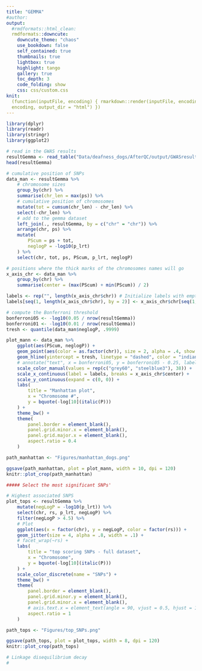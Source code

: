 ```yaml
---
title: "GEMMA"
#author:
output:
  #rmdformats::html_clean:
  rmdformats::downcute:
    downcute_theme: "chaos"
    use_bookdown: false
    self_contained: true
    thumbnails: true
    lightbox: true
    highlight: tango
    gallery: true
    toc_depth: 3
    code_folding: show
    css: css/custom.css
knit:
  (function(inputFile, encoding) { rmarkdown::render(inputFile, encoding =
  encoding, output_dir = "html") })
---
```


```r
library(dplyr)
library(readr)
library(stringr)
library(ggplot2)

# read in the GWAS results
resultGemma <- read_table("Data/deafness_dogs/AfterQC/output/GWASresults.lmm.assoc.txt")
head(resultGemma)

# cumulative position of SNPs
data_man <- resultGemma %>%
    # chromosome sizes
    group_by(chr) %>%
    summarise(chr_len = max(ps)) %>%
    # cumulative position of chromosomes
    mutate(tot = cumsum(chr_len) - chr_len) %>%
    select(-chr_len) %>%
    # add to the gemma dataset
    left_join(., resultGemma, by = c("chr" = "chr")) %>%
    arrange(chr, ps) %>%
    mutate(
        PScum = ps + tot,
        neglogP = -log10(p_lrt)
    ) %>%
    select(chr, tot, ps, PScum, p_lrt, neglogP)

# positions where the thick marks of the chromosomes names will go
x_axis_chr <- data_man %>%
    group_by(chr) %>%
    summarise(center = (max(PScum) + min(PScum)) / 2)

labels <- rep("", length(x_axis_chr$chr)) # Initialize labels with empty strings
labels[seq(1, length(x_axis_chr$chr), by = 2)] <- x_axis_chr$chr[seq(1, length(x_axis_chr$chr), by = 2)]

# compute the Bonferroni threshold
bonferroni05 <- -log10(0.05 / nrow(resultGemma))
bonferroni01 <- -log10(0.01 / nrow(resultGemma))
tresh <- quantile(data_man$neglogP, .9999)

plot_mann <- data_man %>%
    ggplot(aes(PScum, neglogP)) +
    geom_point(aes(color = as.factor(chr)), size = 2, alpha = .4, show.legend = FALSE) +
    geom_hline(yintercept = tresh, linetype = "dashed", color = "indianred") +
    # annotate("text", x = bonferroni05, y = bonferroni05 - 0.25, label = bquote(-log[10](0.05 / italic(tests)))) +
    scale_color_manual(values = rep(c("grey60", "steelblue3"), 38)) +
    scale_x_continuous(label = labels, breaks = x_axis_chr$center) +
    scale_y_continuous(expand = c(0, 0)) +
    labs(
        title = "Manhattan plot",
        x = "Chromosome #",
        y = bquote(-log[10](italic(P)))
    ) +
    theme_bw() +
    theme(
        panel.border = element_blank(),
        panel.grid.minor.x = element_blank(),
        panel.grid.major.x = element_blank(),
        aspect.ratio = 0.4
    )

path_manhattan <- "Figures/manhattan_dogs.png"

ggsave(path_manhattan, plot = plot_mann, width = 10, dpi = 120)
knitr::plot_crop(path_manhattan)

##### Select the most significant SNPs'

# Highest associated SNPS
plot_tops <- resultGemma %>%
    mutate(negLogP = -log10(p_lrt)) %>%
    select(chr, rs, p_lrt, negLogP) %>%
    filter(negLogP > 4.5) %>%
    # Plot
    ggplot(aes(x = factor(chr), y = negLogP, color = factor(rs))) +
    geom_jitter(size = 4, alpha = .8, width = .1) +
    # facet_wrap(~rs) +
    labs(
        title = "top scoring SNPs - full dataset",
        x = "Chromosome",
        y = bquote(-log[10](italic(P)))
    ) +
    scale_color_discrete(name = "SNPs") +
    theme_bw() +
    theme(
        panel.border = element_blank(),
        panel.grid.minor.y = element_blank(),
        panel.grid.minor.x = element_blank(),
        # axis.text.x = element_text(angle = 90, vjust = 0.5, hjust = 1),
        aspect.ratio = 1
    )

path_tops <- "Figures/top_SNPs.png"

ggsave(path_tops, plot = plot_tops, width = 8, dpi = 120)
knitr::plot_crop(path_tops)

# Linkage disequilibrium decay
#
```